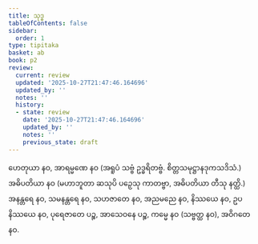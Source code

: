 ```yaml
---
title: သုဒ္ဓ
tableOfContents: false
sidebar:
  order: 1
type: tipitaka
basket: ab
book: p2
review:
  current: review
  updated: '2025-10-27T21:47:46.164696'
  updated_by: ''
  notes: ''
  history:
  - state: review
    date: '2025-10-27T21:47:46.164696'
    updated_by: ''
    notes: ''
    previous_state: draft
---
```



<ReviewStatus review={frontmatter.review} showDetails={true} />

<HypothesisAnnotation frontmatter={frontmatter} />

<DynamicBreadcrumb />

<Division number="242" book="p2" e="ch" v="38" p="146">

<Paragraph number="2919" book="p2">
ဟေတုယာ နဝ, အာရမ္မဏေ နဝ (အရူပံ သဗ္ဗံ ဥဒ္ဓရိတဗ္ဗံ. စိတ္တသမုဋ္ဌာနဒုကသဒိသံ.) အဓိပတိယာ နဝ (မဟာဘူတာ ဆသုပိ ပဉှေသု ကာတဗ္ဗာ, အဓိပတိယာ တီသု နတ္ထိ.) အနန္တရေ နဝ, သမနန္တရေ နဝ, သဟဇာတေ နဝ, အညမညေ နဝ, နိဿယေ နဝ, ဥပနိဿယေ နဝ, ပုရေဇာတေ ပဉ္စ, အာသေဝနေ ပဉ္စ, ကမ္မေ နဝ (သဗ္ဗတ္ထ နဝ), အဝိဂတေ နဝ.
</Paragraph>
</Division>
